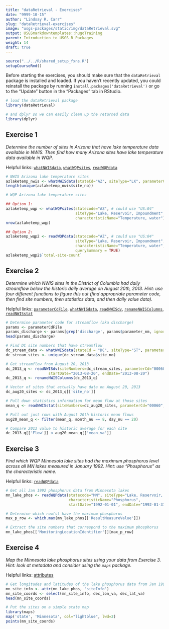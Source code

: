 ```yaml
---
title: "dataRetrieval - Exercises"
date: "9999-10-15"
author: "Lindsay R. Carr"
slug: "dataRetrieval-exercises"
image: "usgs-packages/static/img/dataRetrieval.svg"
output: USGSmarkdowntemplates::hugoTraining
parent: Introduction to USGS R Packages
weight: 14
draft: true
---
```


```r
source("../../R/shared_setup_fxns.R")
setupCourseRmd()
```

Before starting the exercises, you should make sure that the `dataRetrieval` package is installed and loaded. If you haven't recently updated, you could reinstall the package by running `install.packages('dataRetrieval')` or go to the "Update" button in the "Packages" tab in RStudio.

```r
# load the dataRetrieval package
library(dataRetrieval)

# and dplyr so we can easily clean up the returned data
library(dplyr)
```

## Exercise 1

*Determine the number of sites in Arizona that have lake temperature data available in NWIS. Then find how many Arizona sites have lake temperature data available in WQP.*

Helpful links: [`whatNWISdata`](usgs-packages/dataRetrieval-discovery/#whatnwisdata), [`whatWQPsites`](usgs-packages/dataRetrieval-discovery/#whatwqpsites), [`readWQPdata`](usgs-packages/dataRetrieval-discovery/#readwqpdata-querysummary)

```r
# NWIS Arizona lake temperature sites
azlaketemp_nwis <- whatNWISdata(stateCd="AZ", siteType="LK", parameterCd="00010")
length(unique(azlaketemp_nwis$site_no))

# WQP Arizona lake temperature sites

## Option 1:
azlaketemp_wqp <- whatWQPsites(statecode="AZ", # could use "US:04"
                               siteType="Lake, Reservoir, Impoundment", 
                               characteristicName="Temperature, water")
nrow(azlaketemp_wqp)

## Option 2:
azlaketemp_wqp2 <- readWQPdata(statecode="AZ", # could use "US:04"
                               siteType="Lake, Reservoir, Impoundment", 
                               characteristicName="Temperature, water",
                               querySummary = TRUE)
azlaketemp_wqp2$`total-site-count`
```

## Exercise 2

*Determine which NWIS sites in the District of Columbia had daily streamflow below the historic daily average on August 20th, 2013. Hint: use four different functions to figure this out (find appropriate parameter code, then find site numbers, then statistics data, and then daily value data).*

Helpful links: [`parameterCdFile`](usgs-packages/dataRetrieval-discovery/#common-nwis-function-arguments), [`whatNWISdata`](usgs-packages/dataRetrieval-discovery/#whatnwisdata), [`readNWISdv`](usgs-packages/dataRetrieval-readNWIS/#readnwisdv), [`renameNWISColumns`](usgs-packages/dataRetrieval-readNWIS/#helper-functions), [`readNWISstat`](usgs-packages/dataRetrieval-readNWIS/#readnwisstat)

```r
# Determine parameter code for streamflow (aka discharge)
params <- parameterCdFile
params_discharge <- params[grep('discharge', params$parameter_nm, ignore.case = TRUE), ]
head(params_discharge)

# Find DC site numbers that have streamflow
dc_stream_data <- whatNWISdata(stateCd = "DC", siteType="ST", parameterCd="00060")
dc_stream_sites <- unique(dc_stream_data$site_no)

# Get streamflow from August 20, 2013
dc_2013_q <- readNWISdv(siteNumbers=dc_stream_sites, parameterCd="00060",
                   startDate="2013-08-20", endDate="2013-08-20")
dc_2013_q <- renameNWISColumns(dc_2013_q)

# Vector of sites that actually have data on August 20, 2013
dc_aug20_sites <- dc_2013_q[['site_no']]

# Pull down statistics information for mean flow at those sites
mean_q <- readNWISstat(siteNumbers=dc_aug20_sites, parameterCd="00060", statType = "mean")

# Pull out just rows with August 20th historic mean flows
aug20_mean_q <- filter(mean_q, month_nu == 8, day_nu == 20)

# Compare 2013 value to historic average for each site
dc_2013_q[['Flow']] < aug20_mean_q[['mean_va']]
```

## Exercise 3

*Find which WQP Minnesota lake sites had the maximum phosphorus level across all MN lakes measured in January 1992. Hint: use "Phosphorus" as the characteristic name.*

Helpful links: [`readWQPdata`](usgs-packages/dataRetrieval-readWQP/#readwqpdata)

```r
# Get all Jan 1992 phosphorus data from Minnesota lakes
mn_lake_phos <- readWQPdata(statecode="MN", siteType="Lake, Reservoir, Impoundment", 
                            characteristicName="Phosphorus",
                            startDate="1992-01-01", endDate="1992-01-31")

# Determine which row(s) have the maximum phosphorus
max_p_row <- which.max(mn_lake_phos[['ResultMeasureValue']])

# Extract the site numbers that correspond to the maximum phosphorus
mn_lake_phos[['MonitoringLocationIdentifier']][max_p_row]
```

## Exercise 4

*Map the Minnesota lake phosphorus sites using your data from Exercise 3. Hint: look at metadata and consider using the `maps` package.*

Helpful links: [attributes](usgs-packages/dataRetrieval-readWQP/#attributes-and-metadata)

```r
# Get longitudes and latitudes of the lake phosphorus data from Jan 1992
mn_site_info <- attr(mn_lake_phos, 'siteInfo')
mn_site_coords <- select(mn_site_info, dec_lon_va, dec_lat_va)
head(mn_site_coords)

# Put the sites on a simple state map
library(maps)
map('state', 'Minnesota', col="lightblue", lwd=2)
points(mn_site_coords)
```
